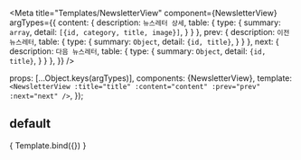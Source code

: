
<Meta
  title="Templates/NewsletterView"
  component={NewsletterView}
  argTypes={{
    content: {
      description: `뉴스레터 상세`,
      table: {
        type: {
          summary: `array`,
          detail: `[{id, category, title, image}]`,
        }
      }
    },
    prev: {
      description: `이전 뉴스레터`,
      table: {
        type: {
          summary: `Object`,
          detail: `{id, title}`,
        }
      }
    },
    next: {
      description: `다음 뉴스레터`,
      table: {
        type: {
          summary: `Object`,
          detail: `{id, title}`,
        }
      }
    },
  }}
/>

  props: [...Object.keys(argTypes)],
  components: {NewsletterView},
  template: `
    <NewsletterView
      :title="title"
      :content="content"
      :prev="prev"
      :next="next"
    />
  `,
});

## default
<Canvas>
  <Story
    name="NewsletterView"
    components={NewsletterView}
    args = {{
      title: `5월 4주차 뉴스레터`,
      content: [
        { id: `asdf`, category : `NEWS`, title: `zgxgxg`, image : `/img/dummy/thum_default.png`},
        { id: `asdf`, category : `NEWS`, title: `zgxgxg`, image : `/img/dummy/thum_default.png`},
        { id: `asdf`, category : `NEWS`, title: `zgxgxg`, image : `/img/dummy/thum_default.png`},
      ],
      prev: {
        id: `asasa`,
        title: `5월 3주차 뉴스레터`,
      },
      next: {
        id: `werwer`,
        title: `6월 1주차 뉴스레터`,
      },
    }}
    parameters={{
      layout: `fullscreen`,
    }}
  >
    { Template.bind({}) }
  </Story>
</Canvas>
